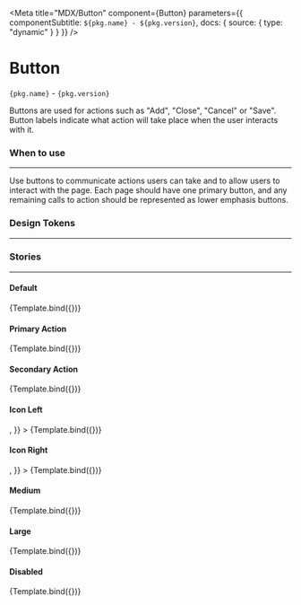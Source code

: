 

<Meta
  title="MDX/Button"
  component={Button}
  parameters={{ componentSubtitle: `${pkg.name} - ${pkg.version}`, docs: { source: { type: "dynamic" } } }}
/>

# Button

<div>
  <code>{pkg.name}</code> - <code>{pkg.version}</code>
</div>

Buttons are used for actions such as "Add", "Close", "Cancel" or "Save".
Button labels indicate what action will take place when the user interacts with it.

### When to use

---

Use buttons to communicate actions users can take and to allow users to interact with the page.
Each page should have one primary button, and any remaining calls to action should be represented as lower emphasis buttons.

### Design Tokens

---

<DesignTokenDocBlock categoryName="Button" viewType="table" />

### Stories

---


#### Default

<Canvas>
  <Story name="Default" args={{}}>
    {Template.bind({})}
  </Story>
</Canvas>

<ArgsTable of={Button} />

#### Primary Action

<Canvas>
  <Story
    name="Primary Action"
    args={{
      variant: "primary-action",
    }}
  >
    {Template.bind({})}
  </Story>
</Canvas>

#### Secondary Action

<Canvas>
  <Story
    name="Secondary Action"
    args={{
      variant: "secondary-action",
    }}
  >
    {Template.bind({})}
  </Story>
</Canvas>

#### Icon Left

<Canvas>
  <Story
    name="Icon Left"
    args={{
      startIcon: <ArrowBackRounded />,
    }}
  >
    {Template.bind({})}
  </Story>
</Canvas>

#### Icon Right

<Canvas>
  <Story
    name="Icon Right"
    args={{
      variant: "secondary-action",
      endIcon: <ArrowForwardRounded />,
    }}
  >
    {Template.bind({})}
  </Story>
</Canvas>

#### Medium

<Canvas>
  <Story
    name="Medium"
    args={{
      size: "medium",
    }}
  >
    {Template.bind({})}
  </Story>
</Canvas>

#### Large

<Canvas>
  <Story
    name="Large"
    args={{
      size: "large",
    }}
  >
    {Template.bind({})}
  </Story>
</Canvas>

#### Disabled

<Canvas>
  <Story
    name="Disabled"
    args={{
      disabled: true,
    }}
  >
    {Template.bind({})}
  </Story>
</Canvas>
